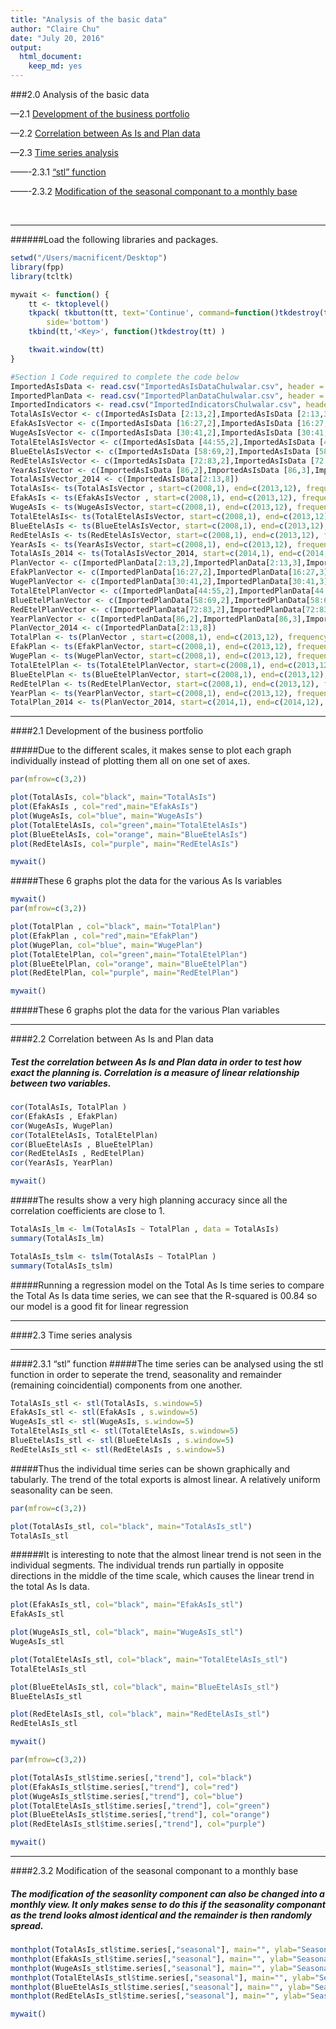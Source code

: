 ```yaml
---
title: "Analysis of the basic data"
author: "Claire Chu"
date: "July 20, 2016"
output: 
  html_document:
    keep_md: yes
---
```


###2.0 Analysis of the basic data

---2.1 [Development of the business portfolio](#id-section2.1)

---2.2 [Correlation between As Is and Plan data](#id-section2.2)

---2.3 [Time series analysis](#id-section2.3)

-------2.3.1 ["stl" function](#id-section2.3.1)

-------2.3.2 [Modification of the seasonal componant to a monthly base](#id-section2.3.2)

<br>

****************************
######Load the following libraries and packages.
```r
setwd("/Users/macnificent/Desktop")
library(fpp)
library(tcltk)

mywait <- function() {
    tt <- tktoplevel()
    tkpack( tkbutton(tt, text='Continue', command=function()tkdestroy(tt)),
        side='bottom')
    tkbind(tt,'<Key>', function()tkdestroy(tt) )

    tkwait.window(tt)
}

#Section 1 Code required to complete the code below
ImportedAsIsData <- read.csv("ImportedAsIsDataChulwalar.csv", header = F, sep=";", fill = T)
ImportedPlanData <- read.csv("ImportedPlanDataChulwalar.csv", header = F, sep=";", fill = T)
ImportedIndicators <- read.csv("ImportedIndicatorsChulwalar.csv", header = F, sep=";", fill = T)
TotalAsIsVector <- c(ImportedAsIsData [2:13,2],ImportedAsIsData [2:13,3],ImportedAsIsData [2:13,4],ImportedAsIsData [2:13,5],ImportedAsIsData [2:13,6],ImportedAsIsData [2:13,7])
EfakAsIsVector <- c(ImportedAsIsData [16:27,2],ImportedAsIsData [16:27,3],ImportedAsIsData [16:27,4],ImportedAsIsData [16:27,5],ImportedAsIsData [16:27,6],ImportedAsIsData [16:27,7])
WugeAsIsVector <- c(ImportedAsIsData [30:41,2],ImportedAsIsData [30:41,3],ImportedAsIsData [30:41,4],ImportedAsIsData [30:41,5],ImportedAsIsData [30:41,6],ImportedAsIsData [30:41,7])
TotalEtelAsIsVector <- c(ImportedAsIsData [44:55,2],ImportedAsIsData [44:55,3],ImportedAsIsData [44:55,4],ImportedAsIsData [44:55,5],ImportedAsIsData [44:55,6],ImportedAsIsData [44:55,7])
BlueEtelAsIsVector <- c(ImportedAsIsData [58:69,2],ImportedAsIsData [58:69,3],ImportedAsIsData [58:69,4],ImportedAsIsData [58:69,5],ImportedAsIsData [58:69,6],ImportedAsIsData [58:69,7])
RedEtelAsIsVector <- c(ImportedAsIsData [72:83,2],ImportedAsIsData [72:83,3],ImportedAsIsData [72:83,4],ImportedAsIsData [72:83,5],ImportedAsIsData [72:83,6],ImportedAsIsData [72:83,7])
YearAsIsVector <- c(ImportedAsIsData [86,2],ImportedAsIsData [86,3],ImportedAsIsData [86,4],ImportedAsIsData [86,5],ImportedAsIsData [86,6],ImportedAsIsData [86,7])
TotalAsIsVector_2014 <- c(ImportedAsIsData[2:13,8])
TotalAsIs<- ts(TotalAsIsVector , start=c(2008,1), end=c(2013,12), frequency=12)
EfakAsIs <- ts(EfakAsIsVector , start=c(2008,1), end=c(2013,12), frequency=12)
WugeAsIs <- ts(WugeAsIsVector, start=c(2008,1), end=c(2013,12), frequency=12)
TotalEtelAsIs<- ts(TotalEtelAsIsVector, start=c(2008,1), end=c(2013,12), frequency=12)
BlueEtelAsIs <- ts(BlueEtelAsIsVector, start=c(2008,1), end=c(2013,12), frequency=12)
RedEtelAsIs <- ts(RedEtelAsIsVector, start=c(2008,1), end=c(2013,12), frequency=12)
YearAsIs <- ts(YearAsIsVector, start=c(2008,1), end=c(2013,12), frequency=12)
TotalAsIs_2014 <- ts(TotalAsIsVector_2014, start=c(2014,1), end=c(2014,12), frequency=12)
PlanVector <- c(ImportedPlanData[2:13,2],ImportedPlanData[2:13,3],ImportedPlanData[2:13,4],ImportedPlanData[2:13,5],ImportedPlanData[2:13,6],ImportedPlanData[2:13,7])
EfakPlanVector <- c(ImportedPlanData[16:27,2],ImportedPlanData[16:27,3],ImportedPlanData[16:27,4],ImportedPlanData[16:27,5],ImportedPlanData[16:27,6],ImportedPlanData[16:27,7])
WugePlanVector <- c(ImportedPlanData[30:41,2],ImportedPlanData[30:41,3],ImportedPlanData[30:41,4],ImportedPlanData[30:41,5],ImportedPlanData[30:41,6],ImportedPlanData[30:41,7])
TotalEtelPlanVector <- c(ImportedPlanData[44:55,2],ImportedPlanData[44:55,3],ImportedPlanData[44:55,4],ImportedPlanData[44:55,5],ImportedPlanData[44:55,6],ImportedPlanData[44:55,7])
BlueEtelPlanVector <- c(ImportedPlanData[58:69,2],ImportedPlanData[58:69,3],ImportedPlanData[58:69,4],ImportedPlanData[58:69,5],ImportedPlanData[58:69,6],ImportedPlanData[58:69,7])
RedEtelPlanVector <- c(ImportedPlanData[72:83,2],ImportedPlanData[72:83,3],ImportedPlanData[72:83,4],ImportedPlanData[72:83,5],ImportedPlanData[72:83,6],ImportedPlanData[72:83,7])
YearPlanVector <- c(ImportedPlanData[86,2],ImportedPlanData[86,3],ImportedPlanData[86,4],ImportedPlanData[86,5],ImportedPlanData[86,6],ImportedPlanData[86,7])
PlanVector_2014 <- c(ImportedPlanData[2:13,8])
TotalPlan <- ts(PlanVector , start=c(2008,1), end=c(2013,12), frequency=12)
EfakPlan <- ts(EfakPlanVector, start=c(2008,1), end=c(2013,12), frequency=12)
WugePlan <- ts(WugePlanVector, start=c(2008,1), end=c(2013,12), frequency=12)
TotalEtelPlan <- ts(TotalEtelPlanVector, start=c(2008,1), end=c(2013,12), frequency=12)
BlueEtelPlan <- ts(BlueEtelPlanVector, start=c(2008,1), end=c(2013,12), frequency=12)
RedEtelPlan <- ts(RedEtelPlanVector, start=c(2008,1), end=c(2013,12), frequency=12)
YearPlan <- ts(YearPlanVector, start=c(2008,1), end=c(2013,12), frequency=12)
TotalPlan_2014 <- ts(PlanVector_2014, start=c(2014,1), end=c(2014,12), frequency=12)
```

****************************
<div id='id-section2.1'/>
####2.1 Development of the business portfolio

#####Due to the different scales, it makes sense to plot each graph individually instead of plotting them all on one set of axes. 
```r
par(mfrow=c(3,2))

plot(TotalAsIs, col="black", main="TotalAsIs")
plot(EfakAsIs , col="red",main="EfakAsIs")
plot(WugeAsIs, col="blue", main="WugeAsIs")
plot(TotalEtelAsIs, col="green",main="TotalEtelAsIs")
plot(BlueEtelAsIs, col="orange", main="BlueEtelAsIs")
plot(RedEtelAsIs, col="purple", main="RedEtelAsIs")

mywait()
```
#####These 6 graphs plot the data for the various As Is variables
```r
mywait()
par(mfrow=c(3,2))

plot(TotalPlan , col="black", main="TotalPlan")
plot(EfakPlan , col="red",main="EfakPlan")
plot(WugePlan, col="blue", main="WugePlan")
plot(TotalEtelPlan, col="green",main="TotalEtelPlan")
plot(BlueEtelPlan, col="orange", main="BlueEtelPlan")
plot(RedEtelPlan, col="purple", main="RedEtelPlan")

mywait()
```
#####These 6 graphs plot the data for the various Plan variables

****************************
<div id='id-section2.2'/>
####2.2 Correlation between As Is and Plan data

##### Test the correlation between As Is and Plan data in order to test how exact the planning is. Correlation is a measure of linear relationship between two variables. 
```r
cor(TotalAsIs, TotalPlan )
cor(EfakAsIs , EfakPlan)
cor(WugeAsIs, WugePlan)
cor(TotalEtelAsIs, TotalEtelPlan)
cor(BlueEtelAsIs , BlueEtelPlan)
cor(RedEtelAsIs , RedEtelPlan)
cor(YearAsIs, YearPlan)

mywait()
```
#####The results show a very high planning accuracy since all the correlation coefficients are close to 1. 

```r
TotalAsIs_lm <- lm(TotalAsIs ~ TotalPlan , data = TotalAsIs)
summary(TotalAsIs_lm)

TotalAsIs_tslm <- tslm(TotalAsIs ~ TotalPlan )
summary(TotalAsIs_tslm)
```
#####Running a regression model on the Total As Is time series to compare the Total As Is data time series, we can see that the R-squared is 00.84 so our model is a good fit for linear regression

****************************
<div id='id-section2.3'/>
####2.3 Time series analysis

****************************
<div id='id-section2.3'/>
####2.3.1 "stl" function 
#####The time series can be analysed using the stl function in order to seperate the trend, seasonality and remainder (remaining coincidential) components from one another.

```r
TotalAsIs_stl <- stl(TotalAsIs, s.window=5)
EfakAsIs_stl <- stl(EfakAsIs , s.window=5)
WugeAsIs_stl <- stl(WugeAsIs, s.window=5)
TotalEtelAsIs_stl <- stl(TotalEtelAsIs, s.window=5)
BlueEtelAsIs_stl <- stl(BlueEtelAsIs , s.window=5)
RedEtelAsIs_stl <- stl(RedEtelAsIs , s.window=5)
```

#####Thus the individual time series can be shown graphically and tabularly. The trend of the total exports is almost linear. A relatively uniform seasonality can be seen.
```r
par(mfrow=c(3,2))

plot(TotalAsIs_stl, col="black", main="TotalAsIs_stl")
TotalAsIs_stl
```
######It is interesting to note that the almost linear trend is not seen in the individual segments. The individual trends run partially in opposite directions in the middle of the time scale, which causes the linear trend in the total As Is data.
```r

plot(EfakAsIs_stl, col="black", main="EfakAsIs_stl")
EfakAsIs_stl

plot(WugeAsIs_stl, col="black", main="WugeAsIs_stl")
WugeAsIs_stl

plot(TotalEtelAsIs_stl, col="black", main="TotalEtelAsIs_stl")
TotalEtelAsIs_stl

plot(BlueEtelAsIs_stl, col="black", main="BlueEtelAsIs_stl")
BlueEtelAsIs_stl

plot(RedEtelAsIs_stl, col="black", main="RedEtelAsIs_stl")
RedEtelAsIs_stl

mywait()
```

```r
par(mfrow=c(3,2))

plot(TotalAsIs_stl$time.series[,"trend"], col="black")
plot(EfakAsIs_stl$time.series[,"trend"], col="red")
plot(WugeAsIs_stl$time.series[,"trend"], col="blue")
plot(TotalEtelAsIs_stl$time.series[,"trend"], col="green")
plot(BlueEtelAsIs_stl$time.series[,"trend"], col="orange")
plot(RedEtelAsIs_stl$time.series[,"trend"], col="purple")

mywait()
```

****************************
<div id='id-section2.3.2'/>
####2.3.2 Modification of the seasonal componant to a monthly base

##### The modification of the seasonlity component can also be changed into a monthly view. It only makes sense to do this if the seasonality componant as the trend looks almost identical and the remainder is then randomly spread.
```r

monthplot(TotalAsIs_stl$time.series[,"seasonal"], main="", ylab="Seasonal")
monthplot(EfakAsIs_stl$time.series[,"seasonal"], main="", ylab="Seasonal")
monthplot(WugeAsIs_stl$time.series[,"seasonal"], main="", ylab="Seasonal")
monthplot(TotalEtelAsIs_stl$time.series[,"seasonal"], main="", ylab="Seasonal")
monthplot(BlueEtelAsIs_stl$time.series[,"seasonal"], main="", ylab="Seasonal")
monthplot(RedEtelAsIs_stl$time.series[,"seasonal"], main="", ylab="Seasonal")

mywait()
```
